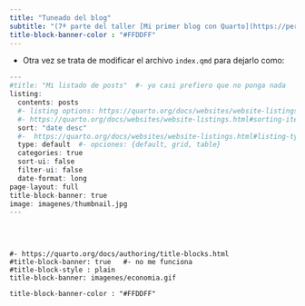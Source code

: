 ```yaml
---
title: "Tuneado del blog"
subtitle: "(7ª parte del taller [Mi primer blog con Quarto](https://perezp44.github.io/taller.primer.blog/))"
title-block-banner-color : "#FFDDFF"
---
```



- Otra vez se trata de modificar el archivo `index.qmd` para dejarlo como:

```r
---
#title: "Mi listado de posts"  #- yo casi prefiero que no ponga nada
listing:
  contents: posts
  #- listing options: https://quarto.org/docs/websites/website-listings.html#listing-options
  #- https://quarto.org/docs/websites/website-listings.html#sorting-items
  sort: "date desc" 
  #-  https://quarto.org/docs/websites/website-listings.html#listing-types
  type: default  #- opciones: {default, grid, table}
  categories: true
  sort-ui: false
  filter-ui: false
  date-format: long
page-layout: full
title-block-banner: true
image: imagenes/thumbnail.jpg
---
```

<br>



```

#- https://quarto.org/docs/authoring/title-blocks.html
#title-block-banner: true   #- no me funciona
#title-block-style : plain
title-block-banner: imagenes/economia.gif

title-block-banner-color : "#FFDDFF"


```

